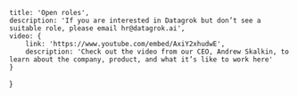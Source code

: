 <!-- markdownlint-disable first-line-h1 -->


    title: 'Open roles',
    description: 'If you are interested in Datagrok but don’t see a suitable role, please email hr@datagrok.ai',
    video: {
        link: 'https://www.youtube.com/embed/AxiY2xhudwE',
        description: 'Check out the video from our CEO, Andrew Skalkin, to learn about the company, product, and what it’s like to work here'
    }
}

<LayoutHeader meta={meta}/>

<div className="row py-5">
    <LeadSoftwareEngineer/>
    <ScientificApplicationDeveloper/>
    <SeniorSoftwareEnginner/>
    <EngineeringManager/>
    <TechnicalAuthor/>
</div>
